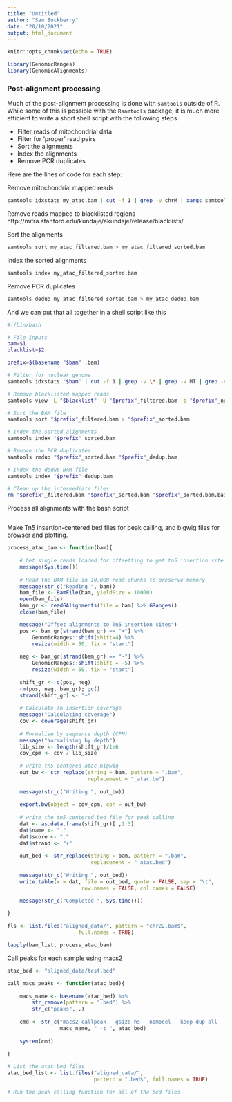 ```yaml
---
title: "Untitled"
author: "Sam Buckberry"
date: "20/10/2021"
output: html_document
---
```


```r
knitr::opts_chunk$set(echo = TRUE)
```

```r
library(GenomicRanges)
library(GenomicAlignments)
```


### Post-alignment processing
Much of the post-alignment processing is done with `samtools` outside of R. While some of this is possible with the `Rsamtools` package, it is much more efficient to write a short shell script with the following steps. 

- Filter reads of mitochondrial data
- Filter for 'proper' read pairs
- Sort the alignments
- Index the alignments
- Remove PCR duplicates

Here are the lines of code for each step:

Remove mitochondrial mapped reads
```bash
samtools idxstats my_atac.bam | cut -f 1 | grep -v chrM | xargs samtools view -b my_atac.bam > my_atac_filtered.bam

```

Remove reads mapped to blacklisted regions
http://mitra.stanford.edu/kundaje/akundaje/release/blacklists/

Sort the alignments
```bash
samtools sort my_atac_filtered.bam > my_atac_filtered_sorted.bam
```

Index the sorted alignments
```bash
samtools index my_atac_filtered_sorted.bam
```

Remove PCR duplicates
```bash
samtools dedup my_atac_filtered_sorted.bam > my_atac_dedup.bam
```

And we can put that all together in a shell script like this
```bash
#!/bin/bash

# File inputs
bam=$1
blacklist=$2

prefix=$(basename "$bam" .bam)

# Filter for nuclear genome
samtools idxstats "$bam" | cut -f 1 | grep -v \* | grep -v MT | grep -v chrM | xargs samtools view -b "$bam" > "$prefix"_nuclear.bam

# Remove blacklisted mapped reads
samtools view -L "$blacklist" -U "$prefix"_filtered.bam -b "$prefix"_nuclear.bam > "$prefix".blacklist.bam

# Sort the BAM file
samtools sort "$prefix"_filtered.bam > "$prefix"_sorted.bam

# Index the sorted alignments
samtools index "$prefix"_sorted.bam

# Remove the PCR duplicates
samtools rmdup "$prefix"_sorted.bam "$prefix"_dedup.bam

# Index the dedup BAM file
samtools index "$prefix"_dedup.bam

# Clean up the intermediate files
rm "$prefix"_filtered.bam "$prefix"_sorted.bam "$prefix"_sorted.bam.bai "$prefix".blacklist.bam 

```

Process all alignments with the bash script
```bash


```


Make Tn5 insertion-centered bed files for peak calling, and bigwig files for browser and plotting. 
```r

process_atac_bam <- function(bam){
    
    # Get single reads loaded for offsetting to get tn5 insertion site
    message(Sys.time())
    
    # Read the BAM file in 10,000 read chunks to preserve memory
    message(str_c("Reading ", bam))
    bam_file <- BamFile(bam, yieldSize = 10000)
    open(bam_file)
    bam_gr <- readGAlignments(file = bam) %>% GRanges()
    close(bam_file)

    message("Offset alignments to Tn5 insertion sites")
    pos <- bam_gr[strand(bam_gr) == "+"] %>% 
        GenomicRanges::shift(shift=4) %>%
        resize(width = 50, fix = "start")
    
    neg <- bam_gr[strand(bam_gr) == "-"] %>%
        GenomicRanges::shift(shift = -5) %>%
        resize(width = 50, fix = "start")
    
    shift_gr <- c(pos, neg)
    rm(pos, neg, bam_gr); gc()
    strand(shift_gr) <- "+"
    
    # Calculate Tn insertion coverage
    message("Calculating coverage")
    cov <- coverage(shift_gr)
    
    # Normalise by sequence depth (CPM)
    message("Normalising by depth")
    lib_size <- length(shift_gr)/1e6
    cov_cpm <- cov / lib_size
    
    # write tn5 centered atac bigwig
    out_bw <- str_replace(string = bam, pattern = ".bam",
                          replacement = "_atac.bw")
    
    message(str_c("Writing ", out_bw))
    
    export.bw(object = cov_cpm, con = out_bw)
    
    # write the tn5 centered bed file for peak calling
    dat <- as.data.frame(shift_gr)[ ,1:3]
    dat$name <- "."
    dat$score <- "."
    dat$strand <- "+"
    
    out_bed <- str_replace(string = bam, pattern = ".bam",
                           replacement = "_atac.bed")
    
    message(str_c("Writing ", out_bed))
    write.table(x = dat, file = out_bed, quote = FALSE, sep = "\t",
                        row.names = FALSE, col.names = FALSE)

    message(str_c("Completed ", Sys.time()))
        
}

fls <- list.files("aligned_data/", pattern = "chr22.bam$",
                       full.names = TRUE)

lapply(bam_list, process_atac_bam)
```

Call peaks for each sample using macs2
```r

atac_bed <- "aligned_data/test.bed"

call_macs_peaks <- function(atac_bed){
    
    macs_name <- basename(atac_bed) %>% 
        str_remove(pattern = ".bed") %>%
        str_c("peaks", .)
    
    cmd <- str_c("macs2 callpeak --gsize hs --nomodel --keep-dup all --name ",
                 macs_name, " -t ", atac_bed)
    
    system(cmd)
    
}

# List the atac bed files
atac_bed_list <- list.files("aligned_data/",
                            pattern = ".bed$", full.names = TRUE)

# Run the peak calling function for all of the bed files



```








